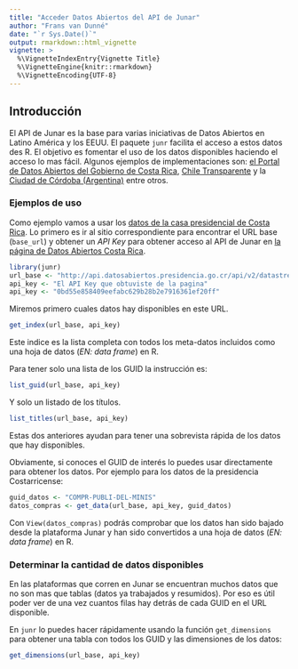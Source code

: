 ```yaml
---
title: "Acceder Datos Abiertos del API de Junar"
author: "Frans van Dunné"
date: "`r Sys.Date()`"
output: rmarkdown::html_vignette
vignette: >
  %\VignetteIndexEntry{Vignette Title}
  %\VignetteEngine{knitr::rmarkdown}
  %\VignetteEncoding{UTF-8}
---
```


## Introducción

El API de Junar es la base para varias iniciativas de Datos Abiertos en Latino
América y los EEUU.  El paquete `junr` facilita el acceso a estos datos des R.
El objetivo es fomentar el uso de los datos disponibles haciendo el acceso lo
mas fácil. Algunos ejemplos de implementaciones son: [el Portal de Datos
Abiertos del Gobierno de Costa
Rica](http://datosabiertos.presidencia.go.cr/home), [Chile
Transparente](http://infodatos.opendata.junar.com/home/?lang=es) y la [Ciudad
de Córdoba (Argentina)](http://cdcordoba.opendata.junar.com/home/?lang=en)
entre otros.

### Ejemplos de uso
Como ejemplo vamos a usar los [datos de la casa presidencial de Costa
Rica](http://datosabiertos.presidencia.go.cr/home). Lo primero es ir al sitio
correspondiente para encontrar el URL base (`base_url`) y obtener un *API Key*
para obtener acceso al API de Junar en [la página de Datos Abiertos Costa
Rica](http://datosabiertos.presidencia.go.cr/developers/).

```r
library(junr)
url_base <- "http://api.datosabiertos.presidencia.go.cr/api/v2/datastreams/"
api_key <- "El API Key que obtuviste de la pagina"
api_key <- "0bd55e858409eefabc629b28b2e7916361ef20ff" 
```

Miremos primero cuales datos hay disponibles en este URL.

```r
get_index(url_base, api_key)
```

Este indice es la lista completa con todos los meta-datos incluidos como una
hoja de datos (*EN: data frame*) en R. 

Para tener solo una lista de los GUID la instrucción es:

```r
list_guid(url_base, api_key)
```

Y solo un listado de los títulos.

```r
list_titles(url_base, api_key)
```

Estas dos anteriores ayudan para tener una sobrevista rápida de los datos que
hay disponibles.

Obviamente, si conoces el GUID de interés lo puedes usar directamente para
obtener los datos. Por ejemplo para los datos de la presidencia Costarricense:

```r
guid_datos <- "COMPR-PUBLI-DEL-MINIS"
datos_compras <- get_data(url_base, api_key, guid_datos)
```

Con `View(datos_compras)` podrás comprobar que los datos han sido bajado desde
la plataforma Junar y han sido convertidos a una hoja de datos (*EN: data frame*) en R.

### Determinar la cantidad de datos disponibles
En las plataformas que corren en Junar se encuentran muchos datos que no son
mas que tablas (datos ya trabajados y resumidos). Por eso es útil poder ver de
una vez cuantos filas hay detrás de cada GUID en el URL disponible. 

En `junr` lo puedes hacer rápidamente usando la función `get_dimensions` para
obtener una tabla con todos los GUID y las dimensiones de los datos:

```r
get_dimensions(url_base, api_key)
```

